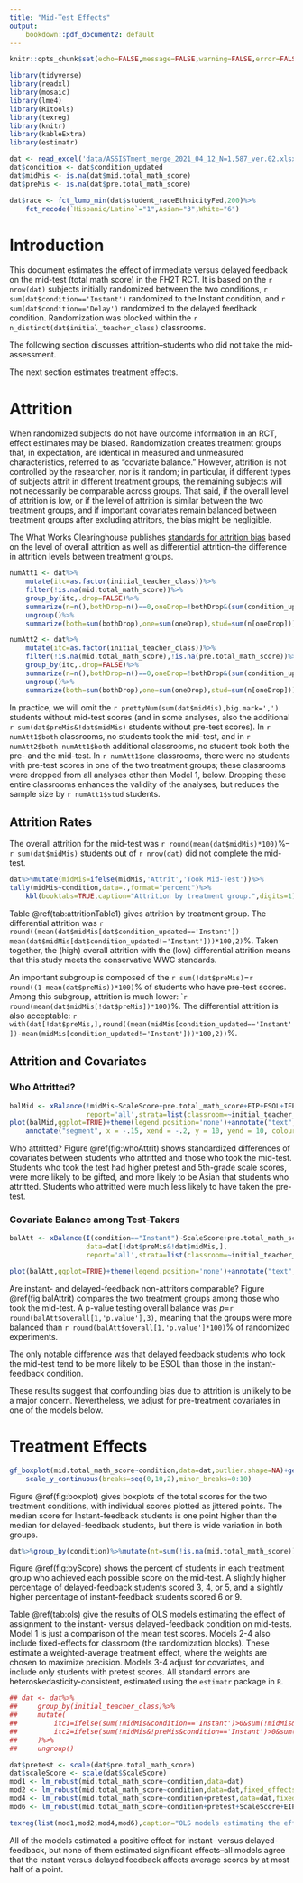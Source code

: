 ```yaml
---
title: "Mid-Test Effects"
output: 
    bookdown::pdf_document2: default
---
```


```r
knitr::opts_chunk$set(echo=FALSE,message=FALSE,warning=FALSE,error=FALSE,cache=FALSE)

library(tidyverse)
library(readxl)
library(mosaic)
library(lme4)
library(RItools)
library(texreg)
library(knitr)
library(kableExtra)
library(estimatr)
```

```r
dat <- read_excel('data/ASSISTment_merge_2021_04_12_N=1,587_ver.02.xlsx')
dat$condition <- dat$condition_updated
dat$midMis <- is.na(dat$mid.total_math_score)
dat$preMis <- is.na(dat$pre.total_math_score)

dat$race <- fct_lump_min(dat$student_raceEthnicityFed,200)%>%
    fct_recode(`Hispanic/Latino`="1",Asian="3",White="6")
```


# Introduction

This document estimates the effect of immediate versus delayed feedback on the mid-test (total math score) in the FH2T RCT.
It is based on the `r nrow(dat)` subjects initially randomized between the two conditions, `r sum(dat$condition=='Instant')` randomized to the Instant condition, and `r sum(dat$condition=='Delay')` randomized to the delayed feedback condition.
Randomization was blocked within the `r n_distinct(dat$initial_teacher_class)` classrooms.

The following section discusses attrition--students who did not take the mid-assessment.

The next section estimates treatment effects.

# Attrition

When randomized subjects do not have outcome information in an RCT, effect estimates may be biased.
Randomization creates treatment groups that, in expectation, are identical in measured and unmeasured characteristics, referred to as "covariate balance."
However, attrition is not controlled by the researcher, nor is it random; in particular, if different types of subjects attrit in different treatment groups, the remaining subjects will not necessarily be comparable across groups.
That said, if the overall level of attrition is low, or if the level
of attrition is similar between the two treatment groups, and if important covariates remain balanced
between treatment groups after excluding attritors, the bias might be
negligible.

The What Works Clearinghouse publishes [standards for attrition bias][1]
based on the level of overall attrition as well as differential
attrition--the difference in attrition levels between treatment
groups. 

```r
numAtt1 <- dat%>%
    mutate(itc=as.factor(initial_teacher_class))%>%
    filter(!is.na(mid.total_math_score))%>%
    group_by(itc,.drop=FALSE)%>%
    summarize(n=n(),bothDrop=n()==0,oneDrop=!bothDrop&(sum(condition_updated=='Instant')==0|sum(condition_updated=='Delay')==0))%>%
    ungroup()%>%
    summarize(both=sum(bothDrop),one=sum(oneDrop),stud=sum(n[oneDrop]))

numAtt2 <- dat%>%
    mutate(itc=as.factor(initial_teacher_class))%>%
    filter(!is.na(mid.total_math_score),!is.na(pre.total_math_score))%>%
    group_by(itc,.drop=FALSE)%>%
    summarize(n=n(),bothDrop=n()==0,oneDrop=!bothDrop&(sum(condition_updated=='Instant')==0|sum(condition_updated=='Delay')==0))%>%
    ungroup()%>%
    summarize(both=sum(bothDrop),one=sum(oneDrop),stud=sum(n[oneDrop]))
```

In practice, we will omit the `r prettyNum(sum(dat$midMis),big.mark=',')` students without mid-test scores (and in some analyses, also the additional `r sum(dat$preMis&!dat$midMis)` students without pre-test scores). 
In `r numAtt1$both` classrooms, no students took the mid-test, and in `r numAtt2$both-numAtt1$both` additional classrooms, no student took both the pre- and the mid-test.
In `r numAtt1$one` classrooms, there were no students with pre-test scores in one of the two treatment groups; these classrooms were dropped from all analyses other than Model 1, below. Dropping these entire classrooms enhances the validity of the analyses, but reduces the sample size by `r numAtt1$stud` students.

## Attrition Rates

The overall attrition for the mid-test was `r round(mean(dat$midMis)*100)`%--`r sum(dat$midMis)` students out of `r nrow(dat)` did not complete the mid-test. 

```r
dat%>%mutate(midMis=ifelse(midMis,'Attrit','Took Mid-Test'))%>%
tally(midMis~condition,data=.,format="percent")%>%
    kbl(booktabs=TRUE,caption="Attrition by treatment group.",digits=1)
```

Table \@ref(tab:attritionTable1) gives attrition by treatment
group. 
The differential attrition was `r round((mean(dat$midMis[dat$condition_updated=='Instant'])-mean(dat$midMis[dat$condition_updated!='Instant']))*100,2)`%.
Taken together, the (high) overall attrition with the (low) differential attrition means that this study meets the conservative WWC standards. 

An important subgroup is composed of the `r sum(!dat$preMis)`=`r round((1-mean(dat$preMis))*100)`% of students who have pre-test scores. 
Among this subgroup, attrition is much lower: ``r round(mean(dat$midMis[!dat$preMis])*100)`%. 
The differential attrition is also acceptable: 
`r with(dat[!dat$preMis,],round((mean(midMis[condition_updated=='Instant'])-mean(midMis[condition_updated!='Instant']))*100,2))`%.

## Attrition and Covariates

### Who Attritted?

```r
balMid <- xBalance(!midMis~ScaleScore+pre.total_math_score+EIP+ESOL+IEP+FEMALE+GIFTED+student_hispanicEthnicity+race,data=dat,
                   report='all',strata=list(classroom=~initial_teacher_class))
plot(balMid,ggplot=TRUE)+theme(legend.position='none')+annotate("text",x=c(-.1,.1),y=c(18,18),label=c('Attritted','Took\ntest'))+xlim(-.2,.41)+
    annotate("segment", x = -.15, xend = -.2, y = 10, yend = 10, colour = "red", size=1, arrow=arrow())

```

Who attritted? Figure \@ref(fig:whoAttrit) shows standardized differences of covariates between students who attritted and those who took the mid-test. 
Students who took the test had higher pretest and 5th-grade scale scores, were more likely to be gifted, and more likely to be Asian that students who attritted. 
Students who attritted were much less likely to have taken the pre-test. 

### Covariate Balance among Test-Takers

```r

balAtt <- xBalance(I(condition=="Instant")~ScaleScore+pre.total_math_score+EIP+ESOL+IEP+FEMALE+GIFTED+student_hispanicEthnicity+race,
                   data=dat[!dat$preMis&!dat$midMis,],
                   report='all',strata=list(classroom=~initial_teacher_class))

plot(balAtt,ggplot=TRUE)+theme(legend.position='none')+annotate("text",x=c(-.05,.05),y=c(18,18),label=c('Delayed','Instant'))
```

Are instant- and delayed-feedback non-attritors comparable? 
Figure \@ref(fig:balAttrit) compares the two treatment groups among those who took the mid-test. 
A p-value testing overall balance was $p=$`r round(balAtt$overall[1,'p.value'],3)`, meaning that the groups were more balanced than `r round(balAtt$overall[1,'p.value']*100)`% of randomized experiments.

The only notable difference was that delayed feedback students who took the mid-test tend to be more likely to be ESOL than those in the instant-feedback condition.

These results suggest that confounding bias due to attrition is unlikely to be a major concern.
Nevertheless, we adjust for pre-treatment covariates in one of the models below.



# Treatment Effects

```r
gf_boxplot(mid.total_math_score~condition,data=dat,outlier.shape=NA)+geom_jitter()+labs(y='Mid. Total Math Score',x=NULL)+
    scale_y_continuous(breaks=seq(0,10,2),minor_breaks=0:10)
```

Figure \@ref(fig:boxplot) gives boxplots of the total scores for the two treatment conditions, with individual scores plotted as jittered points. 
The median score for Instant-feedback students is one point higher than the median for delayed-feedback students, but there is wide variation in both groups.

```r
dat%>%group_by(condition)%>%mutate(nt=sum(!is.na(mid.total_math_score)))%>%group_by(condition_updated,mid.total_math_score)%>%summarize(percent=n()/nt)%>%ggplot(aes(mid.total_math_score,percent,color=condition_updated,group=condition_updated))+geom_point()+geom_line()+scale_x_continuous(breaks=0:10)+scale_y_continuous(labels=scales::percent,limits=c(0,.15))
```

Figure \@ref(fig:byScore) shows the percent of students in each treatment group who achieved each possible score on the mid-test. 
A slightly higher percentage of delayed-feedback students scored 3, 4, or 5, and a slightly higher percentage of instant-feedback students scored 6 or 9.


Table \@ref(tab:ols) give the results of OLS models estimating the effect of assignment to the instant- versus delayed-feedback condition on mid-tests.
Model 1 is just a comparison of the mean test scores.
Models 2-4 also include fixed-effects for classroom (the randomization blocks). 
These estimate a weighted-average treatment effect, where the weights are chosen to maximize precision.
Models 3-4 adjust for covariates, and include only students with pretest scores. 
All standard errors are heteroskedasticity-consistent, estimated using the `estimatr` package in `R`.

```r
## dat <- dat%>%
##     group_by(initial_teacher_class)%>%
##     mutate(
##         itc1=ifelse(sum(!midMis&condition=='Instant')>0&sum(!midMis&condition!='Instant')>0,initial_teacher_class,"new"),
##         itc2=ifelse(sum(!midMis&!preMis&condition=='Instant')>0&sum(!midMis&!preMis&condition!='Instant')>0,initial_teacher_class,"new")
##     )%>%
##     ungroup()

dat$pretest <- scale(dat$pre.total_math_score)
dat$scaleScore <- scale(dat$ScaleScore)
mod1 <- lm_robust(mid.total_math_score~condition,data=dat)
mod2 <- lm_robust(mid.total_math_score~condition,data=dat,fixed_effects=~initial_teacher_class)
mod4 <- lm_robust(mid.total_math_score~condition+pretest,data=dat,fixed_effects=~initial_teacher_class)
mod6 <- lm_robust(mid.total_math_score~condition+pretest+ScaleScore+EIP+ESOL+IEP+FEMALE+GIFTED+race,data=dat,fixed_effects=~initial_teacher_class)

texreg(list(mod1,mod2,mod4,mod6),caption="OLS models estimating the effect of assignment to the instant feedback condition versus the delayed feedback condition. All models except 11 include fixed-effects for classroom; models 3 \\& 4 only include students with pretest scores. Confidence intervals are in brackets under coefficient estimates.",label='tab:ols')
```

All of the models estimated a positive effect for instant- versus delayed-feedback, but none of them estimated significant effects--all models agree that the instant versus delayed feedback affects average scores by at most half of a point.

[1]:<https://ies.ed.gov/ncee/wwc/Document/243>
